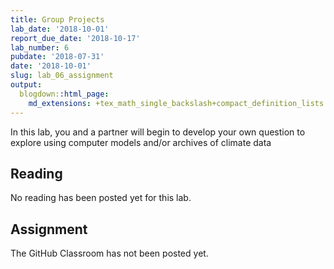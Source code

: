 ```yaml
---
title: Group Projects
lab_date: '2018-10-01'
report_due_date: '2018-10-17'
lab_number: 6
pubdate: '2018-07-31'
date: '2018-10-01'
slug: lab_06_assignment
output:
  blogdown::html_page:
    md_extensions: +tex_math_single_backslash+compact_definition_lists
---
```

In this lab, you and a partner will begin to develop your own question to explore using computer models and/or archives of climate data

## Reading

No reading has been posted yet for this lab.


## Assignment

The GitHub Classroom has not been posted yet.
